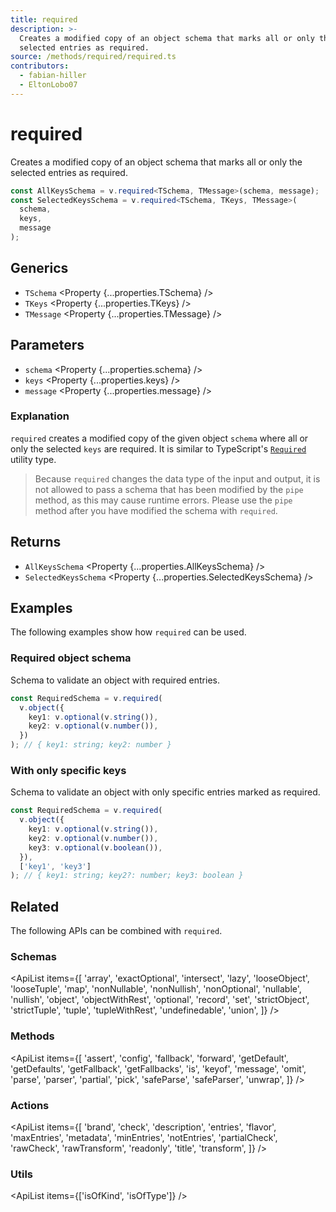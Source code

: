 ```yaml
---
title: required
description: >-
  Creates a modified copy of an object schema that marks all or only the
  selected entries as required.
source: /methods/required/required.ts
contributors:
  - fabian-hiller
  - EltonLobo07
---
```



# required

Creates a modified copy of an object schema that marks all or only the selected entries as required.

```ts
const AllKeysSchema = v.required<TSchema, TMessage>(schema, message);
const SelectedKeysSchema = v.required<TSchema, TKeys, TMessage>(
  schema,
  keys,
  message
);
```

## Generics

- `TSchema` <Property {...properties.TSchema} />
- `TKeys` <Property {...properties.TKeys} />
- `TMessage` <Property {...properties.TMessage} />

## Parameters

- `schema` <Property {...properties.schema} />
- `keys` <Property {...properties.keys} />
- `message` <Property {...properties.message} />

### Explanation

`required` creates a modified copy of the given object `schema` where all or only the selected `keys` are required. It is similar to TypeScript's [`Required`](https://www.typescriptlang.org/docs/handbook/utility-types.html#requiredtype) utility type.

> Because `required` changes the data type of the input and output, it is not allowed to pass a schema that has been modified by the <Link href='../pipe/'>`pipe`</Link> method, as this may cause runtime errors. Please use the <Link href='../pipe/'>`pipe`</Link> method after you have modified the schema with `required`.

## Returns

- `AllKeysSchema` <Property {...properties.AllKeysSchema} />
- `SelectedKeysSchema` <Property {...properties.SelectedKeysSchema} />

## Examples

The following examples show how `required` can be used.

### Required object schema

Schema to validate an object with required entries.

```ts
const RequiredSchema = v.required(
  v.object({
    key1: v.optional(v.string()),
    key2: v.optional(v.number()),
  })
); // { key1: string; key2: number }
```

### With only specific keys

Schema to validate an object with only specific entries marked as required.

```ts
const RequiredSchema = v.required(
  v.object({
    key1: v.optional(v.string()),
    key2: v.optional(v.number()),
    key3: v.optional(v.boolean()),
  }),
  ['key1', 'key3']
); // { key1: string; key2?: number; key3: boolean }
```

## Related

The following APIs can be combined with `required`.

### Schemas

<ApiList
  items={[
    'array',
    'exactOptional',
    'intersect',
    'lazy',
    'looseObject',
    'looseTuple',
    'map',
    'nonNullable',
    'nonNullish',
    'nonOptional',
    'nullable',
    'nullish',
    'object',
    'objectWithRest',
    'optional',
    'record',
    'set',
    'strictObject',
    'strictTuple',
    'tuple',
    'tupleWithRest',
    'undefinedable',
    'union',
  ]}
/>

### Methods

<ApiList
  items={[
    'assert',
    'config',
    'fallback',
    'forward',
    'getDefault',
    'getDefaults',
    'getFallback',
    'getFallbacks',
    'is',
    'keyof',
    'message',
    'omit',
    'parse',
    'parser',
    'partial',
    'pick',
    'safeParse',
    'safeParser',
    'unwrap',
  ]}
/>

### Actions

<ApiList
  items={[
    'brand',
    'check',
    'description',
    'entries',
    'flavor',
    'maxEntries',
    'metadata',
    'minEntries',
    'notEntries',
    'partialCheck',
    'rawCheck',
    'rawTransform',
    'readonly',
    'title',
    'transform',
  ]}
/>

### Utils

<ApiList items={['isOfKind', 'isOfType']} />
